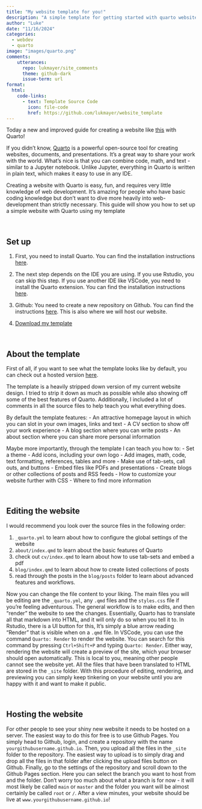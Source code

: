 ```yaml
---
title: "My website template for you!"
description: "A simple template for getting started with quarto websites"
author: "Luke"
date: "11/16/2024"
categories:
  - webdev
  - quarto
image: "images/quarto.png"
comments:
    utterances:
      repo: lukmayer/site_comments
      theme: github-dark
      issue-term: url
format:
  html:
    code-links:
      - text: Template Source Code
        icon: file-code
        href: https://github.com/lukmayer/website_template
---
```


Today a new and improved guide for creating a website like [this](https://lukmayer.github.io/website_template_live/) with Quarto!

If you didn't know, [Quarto](https://quarto.org) is a powerful open-source tool for creating websites, documents, and presentations. It's a great way to share your work with the world. What's nice is that you can combine code, math, and text - similar to a Jupyter notebook. Unlike Jupyter, everything in Quarto is written in plain text, which makes it easy to use in any IDE. 

Creating a website with Quarto is easy, fun, and requires very little knowledge of web development. It's amazing for people who have basic coding knowledge but don't want to dive more heavily into web-development than strictly necessary. This guide will show you how to set up a simple website with Quarto using my template

\

## Set up

1. First, you need to install Quarto. You can find the installation instructions [here](https://quarto.org/docs/getting-started/installation.html).

2. The next step depends on the IDE you are using. If you use Rstudio, you can skip this step. If you use another IDE like VSCode, you need to install the Quarto extension. You can find the installation instructions [here](https://quarto.org/docs/getting-started/installation.html).

3. Github: You need to create a new repository on Github. You can find the instructions [here](https://docs.github.com/en/get-started/quickstart/create-a-repo). This is also where we will host our website.

4. [Download my template](https://github.com/lukmayer/website_template/archive/refs/heads/master.zip)

\

## About the template

First of all, if you want to see what the template looks like by default, you can check out a hosted version [here](https://lukmayer.github.io/website_template_live/).

The template is a heavily stripped down version of my current website design. I tried to strip it down as much as possible while also showing off some of the best features of Quarto. Additionally, I included a lot of comments in all the source files to help teach you what everything does.

By default the template features:
- An attractive homepage layout in which you can slot in your own images, links and text
- A CV section to show off your work experience
- A blog section where you can write posts
- An about section where you can share more personal information

Maybe more importantly, through the template I can teach you how to:
- Set a theme
- Add icons, including your own logo
- Add images, math, code, text formatting, references, tables and more
- Make use of tab-sets, call outs, and buttons
- Embed files like PDFs and presentations
- Create blogs or other collections of posts and RSS feeds
- How to customize your website further with CSS 
- Where to find more information

\

## Editing the website

I would recommend you look over the source files in the following order: 

1) `_quarto.yml` to learn about how to configure the global settings of the website
2) `about/index.qmd` to learn about the basic features of Quarto
3) check out `cv/index.qmd` to learn about how to use tab-sets and embed a pdf
4) `blog/index.qmd` to learn about how to create listed collections of posts
5) read through the posts in the `blog/posts` folder to learn about advanced features and workflows.

Now you can change the file content to your liking. 
The main files you will be editing are the `_quarto.yml`, any `.qmd` files and the `styles.css` file if you're feeling adventurous. 
The general workflow is to make edits, and then "render" the website to see the changes. 
Essentially, Quarto has to translate all that markdown into HTML, and it will only do so when you tell it to. 
In Rstudio, there is a UI button for this, It's simply a blue arrow reading "Render" that is visible when on a `.qmd` file. 
In VSCode, you can use the command `Quarto: Render` to render the website. 
You can search for this command by pressing `Ctrl+Shift+P` and typing `Quarto: Render`. 
Either way, rendering the website will create a preview of the site, which your browser should open automatically. 
This is local to you, meaning other people cannot see the website yet. 
All the files that have been translated to HTML are stored in the `_site` folder. 
With this procedure of editing, rendering, and previewing you can simply keep tinkering on your website until you are happy with it and want to make it public. 

\

## Hosting the website

For other people to see your shiny new website it needs to be hosted on a server.
The easiest way to do this for free is to use Github Pages.
You simply head to Github, login, and create a repository with the name `yourgithubusername.github.io`.
Then, you upload all the files in the `_site` folder to the repository.
The easiest way to upload is to simply drag and drop all the files in that folder after clicking the upload files button on Github.
Finally, go to the settings of the repository and scroll down to the Github Pages section.
Here you can select the branch you want to host from and the folder.
Don't worry too much about what a branch is for now - it will most likely be called `main` or `master` and the folder you want will be almost certainly be called `root` or `/`.
After a view minutes, your website should be live at `www.yourgithubusername.github.io`!
